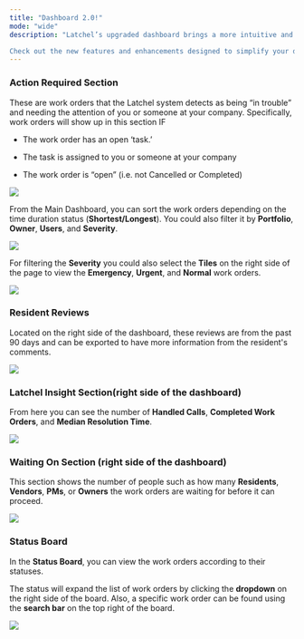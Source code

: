 ```yaml
---
title: "Dashboard 2.0!"
mode: "wide"
description: "Latchel’s upgraded dashboard brings a more intuitive and efficient experience, making it easier to manage work orders, track requests, and access key account settings—all in one place. With a modern interface and improved navigation, Dashboard 2.0 helps property managers and service providers streamline their workflow and get things done faster.

Check out the new features and enhancements designed to simplify your day-to-day operations!"
---
```


### **Action Required Section**

These are work orders that the Latchel system detects as being “in trouble” and needing the attention of you or someone at your company. Specifically, work orders will show up in this section IF

* The work order has an open ‘task.’

* The task is assigned to you or someone at your company

* The work order is “open” (i.e. not Cancelled or Completed)

<Frame>
  <img src="/images/rtaImage-706.jpg" />
</Frame>

From the Main Dashboard, you can sort the work orders depending on the time duration status (**Shortest/Longest**). You could also filter it by **Portfolio**, **Owner**, **Users**, and **Severity**.

<Frame>
  <img src="/images/rtaImage-707.jpg" />
</Frame>

For filtering the **Severity** you could also select the **Tiles** on the right side of the page to view the **Emergency**, **Urgent**, and **Normal** work orders.

<Frame>
  <img src="/images/rtaImage-708.jpg" />
</Frame>

### **Resident Reviews**

Located on the right side of the dashboard, these reviews are from the past 90 days and can be exported to have more information from the resident's comments.

<Frame>
  <img src="/images/rtaImage-709.jpg" />
</Frame>

### **Latchel Insight Section**(right side of the dashboard)

From here you can see the number of **Handled Calls**, **Completed Work Orders**, and **Median Resolution Time**.

<Frame>
  <img src="/images/rtaImage-710.jpg" />
</Frame>

### **Waiting On Section** (right side of the dashboard)

This section shows the number of people such as how many **Residents**, **Vendors**, **PMs**, or **Owners** the work orders are waiting for before it can proceed.

<Frame>
  <img src="/images/rtaImage-711.jpg" />
</Frame>

### **Status Board**

In the **Status Board**, you can view the work orders according to their statuses. 

The status will expand the list of work orders by clicking the **dropdown** on the right side of the board. Also, a specific work order can be found using the **search bar** on the top right of the board.

<Frame>
  <img src="/images/rtaImage-712.jpg" />
</Frame>